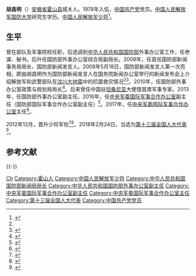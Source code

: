 '''胡昌明'''（{{bd|1960年|||}}）[[安徽省|安徽省]][[霍山县|霍山县]]城关人。1978年入伍，[[中国共产党|中国共产党]]党员。[[中国人民解放军国防大学|中国人民解放军国防大学]]研究生学历。[[中国人民解放军少将|中国人民解放军少将]]<ref name=huo>{{Cite web |url = http://www.ahhuoshan.gov.cn/content/detail/53b2353ce1d5bde910cb4d28.html |title = 霍山县志 人物 第二节 人物简介 |author =  |date = 2017-02-03 |publisher = 霍山县人民政府 |language =  |accessdate =  |quote =  |archive-url = https://web.archive.org/web/20161020044141/http://www.ahhuoshan.gov.cn/content/detail/53b2353ce1d5bde910cb4d28.html |archive-date = 2016-10-20 |dead-url = yes }}</ref>。

==生平==
曾在部队及军事院校任职，后选调到[[中华人民共和国国防部|中华人民共和国国防部]]外事办公室工作，任参谋、秘书。后升任国防部外事办公室综合局副局长。2008年，任首任国防部新闻事务局局长、国防部新闻发言人。2008年5月18日，国防部新闻发言人第一次亮相，即由胡昌明作为国防部新闻发言人在国务院新闻办公室举行的新闻发布会上介绍解放军和武警部队在[[汶川大地震|汶川大地震]]中的抗震救灾情况<ref name=huo/><ref>{{Cite web|url =http://news.xinhuanet.com/mil/2008-05/19/content_8204981.htm|title =胡昌明：生活中人情味很浓的国防部新闻发言人|author =|date =2008-05-19|publisher =新华网|language =|accessdate =|quote =|deadurl =yes|archiveurl =https://web.archive.org/web/20080531074411/http://news.xinhuanet.com/mil/2008-05/19/content_8204981.htm|archivedate =2008-05-31}}</ref>。2010年，任国防部外事办公室政策与规划局局长<ref>{{Cite web |url = http://news.163.com/10/0830/13/6FBDBJQJ000146BD.html |title = 东盟武装部队国际救灾法律规程建设研讨会开幕 |author =  |date = 2010-08-30 |publisher = 网易 |language =  |accessdate =  |quote =  |archive-url = https://web.archive.org/web/20170223212441/http://news.163.com/10/0830/13/6FBDBJQJ000146BD.html |archive-date = 2017-02-23 |dead-url = yes }}</ref>。后来曾任中国驻[[坦桑尼亚|坦桑尼亚]]大使馆首席军事专家。2013年，任国防部外事办公室副主任。2016年，任[[中央军委国际军事合作办公室|中央军委国际军事合作办公室]]副主任（国防部国际军事合作办公室副主任）<ref>{{Cite web |url =  http://www.thepaper.cn/newsDetail_forward_1453072|title = 国防部首任新闻发言人胡昌明任军委国际军事合作办公室副主任 |author =  |date = 2016-04-06 |publisher = 澎湃新闻 |language =  |accessdate =  |quote =  }}</ref>。2017年，任[[中央军委国际军事合作办公室|中央军委国际军事合作办公室]]主任<ref>{{cite web|title=中央军委国际军事合作办公室副主任胡昌明出任办公室主任|url=http://www.thepaper.cn/newsDetail_forward_1677690|publisher=澎湃新闻|accessdate=2017-05-04}}</ref>。

2012年12月，晋升少将军衔<ref>{{Cite web |url =http://news.163.com/13/0129/11/8MCOKQ7J00014JB5.html  |title = 中国驻坦桑尼亚大使在坦国防学院发表演讲 |author =  |date =2013-01-29  |publisher =  网易|language =  |accessdate =  |quote =  }}</ref><ref>{{Cite web |url = http://www.huaxia.com/zt/js/2004-50/kjjz/3124200.html |title =  坦桑尼亚国防军司令为空军专家朱友余颁发荣誉证书|author =  |date =  2012-12-12|publisher = 华夏经纬网 |language =  |accessdate =  |quote =  }}</ref>。2018年2月24日，当选为[[第十三届全国人大代表|第十三届全国人大代表]]<ref>{{Cite web|title=（受权发布）中华人民共和国第十三届全国人民代表大会代表名单-中新网|url=http://www.chinanews.com/gn/2018/02-25/8453959.shtml|accessdate=2021-02-13|work=中新网}}</ref>。
==参考文献==
{{Reflist|2}}

{{-}}
{{start box}}
{{s-mil|pla}}
{{s-before|[[关友飞|关友飞]]}}
{{s-title|[[中央军委国际军事合作办公室|中央军委国际军事合作办公室]]主任|2017年—2018年12月}}
{{s-after|[[慈国巍|慈国巍]]}}
{{s-gov|prc}}
{{s-new}}
{{s-title|[[中华人民共和国国防部|中华人民共和国国防部]][[中央军委国际军事合作办公室|新闻局]]局长|2008年—2010年4月}}
{{s-after|[[耿雁生|耿雁生]]}}
{{end box}}

{{DEFAULTSORT:Hu胡}}
[[Category:胡姓|Ch]]
[[Category:霍山人|Category:霍山人]]
[[Category:中国人民解放军少将|Category:中国人民解放军少将]]
[[Category:中华人民共和国国防部新闻局局长|Category:中华人民共和国国防部新闻局局长]]
[[Category:中华人民共和国国防部外事办公室副主任|Category:中华人民共和国国防部外事办公室副主任]]
[[Category:中央军委国际军事合作办公室副主任|Category:中央军委国际军事合作办公室副主任]]
[[Category:中央军委国际军事合作办公室主任|Category:中央军委国际军事合作办公室主任]]
[[Category:第十三届全国人大代表|Category:第十三届全国人大代表]]
[[Category:中国共产党党员|Category:中国共产党党员]]